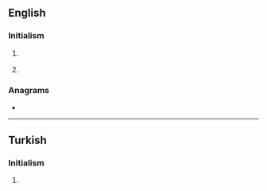 {{also|ṯrt}}
==English==

===Initialism===
{{rfc-header|Initialism}}
{{en-initialism}}

# {{lb|en|transportation}} {{initialism of|w:Transportation Research Thesaurus|Transportation Research Thesaurus|lang=en}}
# {{initialism of|[[testosterone|Testosterone]] [[replacement|Replacement]] [[therapy|Therapy]]|lang=en}}

===Anagrams===
* {{anagrams|en|RTT|TTR}}

----

==Turkish==

===Initialism===
{{rfc-header|Initialism}}
{{tr-initialism}}

# {{lb|tr|media}} {{initialism of|w:Türkiye Radyo Televizyon Kurumu|Türkiye Radyo Televizyon|lang=tr}} {{gloss|Turkish Radio and Television Corporation}}